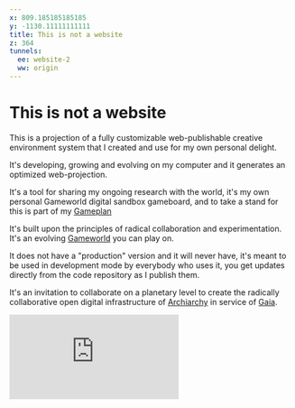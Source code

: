 ```yaml
---
x: 809.185185185185
y: -1130.11111111111
title: This is not a website
z: 364
tunnels:
  ee: website-2
  ww: origin
---
```


# This is not a website

This is a projection of a fully customizable web-publishable creative environment system that I created and use for my own personal delight.

It's developing, growing and evolving on my computer and it generates an optimized web-projection.

It's a tool for sharing my ongoing research with the world, it's my own personal Gameworld digital sandbox gameboard,
and to take a stand for this is part of my [Gameplan](https://yourgameplan.mystrikingly.com/)

It's built upon the principles of radical collaboration and experimentation. It's an evolving [Gameworld](#gameworld) you can play on.

It does not have a "production" version and it will never have, it's meant
to be used in development mode by everybody who uses it, you get updates directly from the code repository as I publish them.

It's an invitation to collaborate on a planetary level to create the radically collaborative open digital
infrastructure of [Archiarchy](#archiarchy) in service of [Gaia](#gaia).

<iframe class="w-full h180px mt2" src="https://www.youtube.com/embed/aKd_D7e6hqA?si=aDUP8hxJqkxfd6zN" title="YouTube video player" frameborder="0" allow="accelerometer; autoplay; clipboard-write; encrypted-media; gyroscope; picture-in-picture; web-share" referrerpolicy="strict-origin-when-cross-origin" allowfullscreen></iframe>
